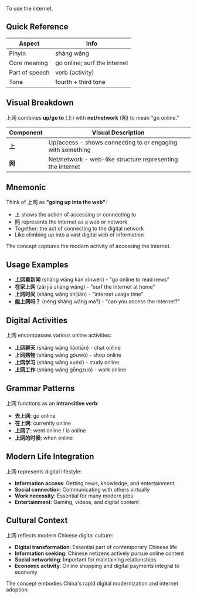 To use the internet.

## Quick Reference

| Aspect         | Info                           |
| -------------- | ------------------------------ |
| Pinyin         | shàng wǎng                     |
| Core meaning   | go online; surf the internet   |
| Part of speech | verb (activity)                |
| Tone           | fourth + third tone            |

## Visual Breakdown

上网 combines **up/go to** (上) with **net/network** (网) to mean "go online."

| Component | Visual Description                                          |
| --------- | ----------------------------------------------------------- |
| **上**    | Up/access - shows connecting to or engaging with something |
| **网**    | Net/network - web-like structure representing the internet |

## Mnemonic

Think of 上网 as **"going up into the web"**:

- 上 shows the action of accessing or connecting to
- 网 represents the internet as a web or network
- Together: the act of connecting to the digital network
- Like climbing up into a vast digital web of information

The concept captures the modern activity of accessing the internet.

## Usage Examples

- **上网看新闻** (shàng wǎng kàn xīnwén) - "go online to read news"
- **在家上网** (zài jiā shàng wǎng) - "surf the internet at home"
- **上网时间** (shàng wǎng shíjiān) - "internet usage time"
- **能上网吗？** (néng shàng wǎng ma?) - "can you access the internet?"

## Digital Activities

上网 encompasses various online activities:

- **上网聊天** (shàng wǎng liáotiān) - chat online
- **上网购物** (shàng wǎng gòuwù) - shop online  
- **上网学习** (shàng wǎng xuéxí) - study online
- **上网工作** (shàng wǎng gōngzuò) - work online

## Grammar Patterns

上网 functions as an **intransitive verb**:

- **去上网**: go online
- **在上网**: currently online
- **上网了**: went online / is online
- **上网的时候**: when online

## Modern Life Integration

上网 represents digital lifestyle:

- **Information access**: Getting news, knowledge, and entertainment
- **Social connection**: Communicating with others virtually
- **Work necessity**: Essential for many modern jobs
- **Entertainment**: Gaming, videos, and digital content

## Cultural Context

上网 reflects modern Chinese digital culture:
- **Digital transformation**: Essential part of contemporary Chinese life
- **Information seeking**: Chinese netizens actively pursue online content
- **Social networking**: Important for maintaining relationships
- **Economic activity**: Online shopping and digital payments integral to economy

The concept embodies China's rapid digital modernization and internet adoption.
